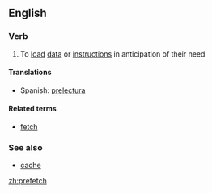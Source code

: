 ==English==

===Verb===
{{en-verb|prefetches|prefetching|prefetched}}

# {{computing}} To [[load]] [[data]] or [[instruction]]s in anticipation of their need

====Translations====
{{trans-top|(computing) To load data or instructions in anticipation of their need}}
* Spanish: [[prelectura]]
{{trans-mid}}
{{trans-bottom}}

====Related terms====
* [[fetch]]

===See also===
* [[cache]]

[[zh:prefetch]]
